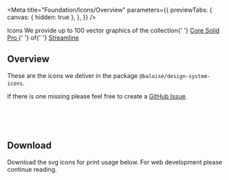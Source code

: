 
<Meta
  title="Foundation/Icons/Overview"
  parameters={{
    previewTabs: {
      canvas: { hidden: true },
    },
  }}
/>

<bal-doc-banner subtitle="Foundation" color="purple">
  Icons
</bal-doc-banner>

<bal-doc-lead>
  We provide up to 100 vector graphics of the collection{' '}
  <a href="https://www.streamlinehq.com/icons/streamline-mini-bold" target="_blank">
    Core Solid Pro
  </a>{' '}
  of{' '}
  <a href="https://www.streamlinehq.com" target="_blank">
    Streamline
  </a>
</bal-doc-lead>

## Overview

These are the icons we deliver in the package `@baloise/design-system-icons`.

If there is one missing please feel free to create a [GitHub Issue](https://github.com/baloise-incubator/design-system/issues/new?assignees=Gagne87%2C+clastzoo&labels=%F0%9F%8E%A8+Design+Support&template=design-request.md).

<br />


<bal-doc-app>
  <bal-doc-icons icons={icons}></bal-doc-icons>
</bal-doc-app>

<br />
<br />

## Download

Download the svg icons for print usage below. For web development please continue reading.

<bal-doc-app>
  <bal-doc-download subject="icons.zip" subtitle="Our svg icons" link="/assets/download/icons.zip"></bal-doc-download>
</bal-doc-app>

<bal-doc-github link="/stories/foundation/icons/00-overview.stories.mdx"></bal-doc-github>
